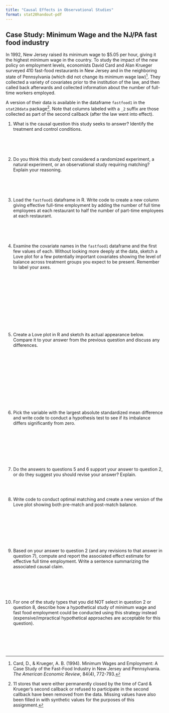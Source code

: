 ```yaml
---
title: "Causal Effects in Observational Studies"
format: stat20handout-pdf
---
```


<!-- ## Case Study 2: Cherry Blossom Run	 -->

<!-- The Cherry Blossom Run is an annual 10-mile race that takes place in April in Washington D.C. when the cherry trees are in bloom. Data were scraped from the Run’s Web pages and include official times and other information, such as the age, sex, and address for all registered runners from 1999 to 2012. Originally designed as a preparatory race for professional runners in the New York Marathon, the Cherry Blossom Run has gained popularity and now over 10,000 people participate each year. An ambitious data scientist used these data to compare the times of 30-year-old runners to 50-year-old runners, to study how run times decreased as people age. 	 -->

<!-- 1. Describe the sample. How large is it ($n$) and what is the unit of observation? -->

<!-- \ -->

<!-- 2. Describe the population. How large is it ($N$)? -->

<!-- \ -->

<!-- 3. Identify the population parameter that researchers are interested in estimating and the corresponding statistic that will serve as the estimate. -->

<!-- \ -->

<!-- 4. Identify possible sources of bias and whether they are selection or measurement bias. How do you expect this will effect the estimate of the parameter? -->

<!-- \ -->
<!-- \ -->
<!-- \ -->
<!-- \ -->
<!-- \ -->
<!-- \ -->
<!-- \ -->
<!-- \ -->
<!-- \ -->


<!-- 5. Identify possible sources of variation and whether they are sampling or measurement variability. How do you expect this will effect the estimate of the parameter? -->

<!-- \ -->
<!-- \ -->
<!-- \ -->
<!-- \ -->
<!-- \ -->
<!-- \ -->
<!-- \ -->
<!-- \ -->
<!-- \ -->

<!-- 6. On a separate sheet of paper, make two sketches: an empirical distribution of the data and what you think the sampling distribution of the statistic might look like given what you know about the data collection. Be sure to label the axes of both plots. Add a vertical line on the sampling distribution that hits the x-axis where you expect the population parameter to be. -->

## Case Study: Minimum Wage and the NJ/PA fast food industry

In 1992, New Jersey raised its minimum wage to \$5.05 per hour, giving it the 
highest minimum wage in the country.  To study the impact of the new policy
on employment levels, economists  David Card and Alan Krueger surveyed 410 
fast-food restaurants in New Jersey and in the neighboring state of Pennsylvania
(which did not change its minimum wage law)[^cardkrueger].  They collected a variety
of covariates prior to the institution of the law, and then called back afterwards
and collected information about the number of full-time workers employed. 

A 
version of their data is available in the dataframe `fastfood1` in the `stat20data`
package[^datanotes]. Note that columns labeled with a `_2` suffix are those collected as part of the second callback (after the law went into effect).


@. What is the causal question this study seeks to answer?  Identify the treatment
and control conditions.

\
\
\

@. Do you think this study best considered a randomized experiment, a natural experiment,
or an observational study requiring matching?  Explain your reasoning.
 
\
\
\



@. Load the `fastfood1` dataframe in R.  Write code to create a new column giving effective
full-time employment by adding the number of full time employees at each 
restaurant to half the number of part-time employees at each restaurant.

\
\
\


@. Examine the covariate names in the `fastfood1` dataframe and the first few
values of each.  Without looking more deeply at the data,
sketch a Love plot for a few potentially important covariates showing
the level of balance across treatment groups you expect to be present.  Remember to label your axes.

\
\
\
\
\
\
\
\
\
\

@. Create a Love plot in R and sketch its actual appearance below. Compare it to your answer from the previous question and discuss any differences.  

\
\
\
\
\
\
\
\
\
\


@. Pick 
the variable with the largest absolute standardized mean difference and write 
code to conduct
a hypothesis test to see if its imbalance differs significantly from zero.

\
\
\
\
\
\

@. Do the answers to questions 5 and 6 support your answer to question 2, or do they suggest you should revise your answer?  Explain.

\
\

@. Write code to conduct optimal matching and create a new 
version of the Love plot showing both pre-match
and post-match balance.  

\
\
\
\
\
\

@. Based on your answer to question 2 (and any revisions to that answer in question 7), compute and report the associated effect estimate for
effective full time employment. Write a sentence summarizing the associated causal claim.

\
\
\
\

@. For one of the study types that you did NOT select in question 2 or question 8, describe how a hypothetical
study of minimum wage and fast food employment could be conducted using this strategy instead (expensive/impractical hypothetical approaches are acceptable for this question).

\
\
\
\

[^cardkrueger]: Card, D., \& Krueger, A. B. (1994). Minimum Wages and Employment: A Case Study of the Fast-Food Industry in New Jersey and Pennsylvania. *The American Economic Review*, 84(4), 772-793.

[^datanotes]: 11 stores that were either permanently closed by the time of Card \& Krueger's second callback or refused to participate in the second callback have been removed from the data.  Missing values have also been filled in with synthetic values for the purposes of this assignment.
